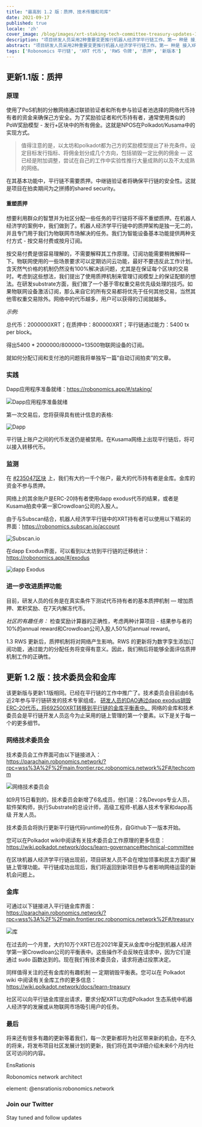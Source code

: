 ```yaml
---
title: "最高到 1.2 版：质押、技术传播和司库"
date: 2021-09-17
published: true
locale: 'zh'
cover_image: /blog/images/xrt-staking-tech-committee-treasury-updates-1-2/113_Up_to_version_1_2_stakingtech_comm_treasury.jpg
description: "项目研发人员采用2种重要变更推行机器人经济学平行链工作。第一 种是 接入XRT质押泛函数，第二 种是启动第一个链上管理机制。"
abstract: "项目研发人员采用2种重要变更推行机器人经济学平行链工作。第一 种是 接入XRT质押泛函数，第二 种是启动第一个链上管理机制。"
tags: ['Robonomics 平行链', 'XRT 代币', 'RWS 令牌', '质押', '新版本']
---
```


## 更新1.1版：质押

### 原理

使用了PoS机制的分散网络通过联锁验证者和所有参与验证者池选择的网络代币持有者的资金来确保己方安全。为了奖励验证者和代币持有者，通常使用类似的PoW奖励模型 - 发行+区块中的所有佣金。这就是NPOS在Polkadot/Kusama中的实现方式。

> 值得注意的是，以太坊和polkadot都为己方的奖励模型提出了补充条件。设定目标发行指标、将佣金划分成几个方向，包括销毁一定比例的佣金 — 这已经是附加调整，尝试在自己的工作中实验性推行大量成熟的以及不太成熟的网络。

在其基本功能中，平行链不需要质押。中继链验证者将确保平行链的安全性。这就是项目在拍卖期间为之拼搏的shared security。

#### 重塑质押

想要利用群众的智慧并为社区分配一些任务的平行链将不得不重塑质押。在机器人经济学的案例中，我们做到了。机器人经济学平行链中的质押架构是独一无二的，并且专门用于我们为物联网市场解决的任务。我们为智能设备基本功能提供两种支付方式 - 按交易付费或按月订阅。

按交易付费是很容易理解的，不需要解释其工作原理。订阅功能需要稍微解释一下。物联网使用的一些场景要求可以定期访问云功能，最好不要违反此工作计划。含天然气价格的机制仍然没有100%解决该问题，尤其是在保证每个区块的交易时。考虑到这些想法，我们提出了使用质押机制来管理订阅模型上的保证配额的想法。在研发substrate方面，我们做了一个基于零权重交易优先级处理的技巧。如果物联网设备激活订阅，那么来自它的所有交易都将优先于任何其他交易，当然其他零权重交易除外。网络中的代币越多，用户可以获得的订阅就越多。

<TextCard>

*示例:*

总代币：2000000XRT；在质押中：800000XRT；平行链通过能力：5400 tx per block。

得出5400 * 2000000/800000=13500物联网设备的订阅。

</TextCard>

就如何分配订阅和支付池的问题我将单独写一篇“自动订阅拍卖”的文章。

### 实践

Dapp应用程序准备就绪：https://robonomics.app/#/staking/

![Dapp应用程序准备就绪](/blog/images/xrt-staking-tech-committee-treasury-updates-1-2/image2.jpg)

第一次交易后，您将获得具有统计信息的表格:

![Dapp](/blog/images/xrt-staking-tech-committee-treasury-updates-1-2/image4.jpg)

平行链上账户之间的代币发送仍是被禁用。在Kusama网络上出现平行链后，将可以接入转移代币。

### 监测

在 [#235047区块](https://robonomics.subscan.io/block/235047) 上，我们有大约一千个账户，最大的代币持有者是金库。金库的资金不参与质押。

网络上的其余账户是ERC-20持有者使用dapp exodus代币的结果，或者是Kusama拍卖中第一家Crowdloan公司的入股人。

由于与Subscan结合，机器人经济学平行链中的XRT持有者可以使用以下精彩的界面：https://robonomics.subscan.io/account

![Subscan.io](/blog/images/xrt-staking-tech-committee-treasury-updates-1-2/image3.jpg)

在dapp Exodus界面，可以看到以太坊到平行链的迁移统计：https://robonomics.app/#/exodus

![dapp Exodus](/blog/images/xrt-staking-tech-committee-treasury-updates-1-2/image6.jpg)

### 进一步改进质押功能

目前，研发人员的任务是在真实条件下测试代币持有者的基本质押机制 — 增加质押、累积奖励、在7天内解冻代币。

*社区的有趣任务：* 检查奖励计算器的正确性，考虑两种计算项目 - 结果参与者的10%的annual reward和Crowdloan公司入股人50%的annual reward。

1.3 RWS 更新后，质押机制将对网络产生影响。RWS 的更新将为数字孪生添加订阅功能，通过能力的分配任务将变得有意义。因此，我们稍后将能够全面评估质押机制工作的正确性。

## 更新 1.2 版：技术委员会和金库

该更新版与更新1.1版相同。已经在平行链的工作中推广了。技术委员会目前由6名近2年参与平行链研发的技术专家组成， [研发人员的DAO通过dapp exodus销毁ERC-20代币，将692500XRT转移到平行链的金库平衡表中。](https://etherscan.io/tx/0x6b9a9cbe7d21badf565ebce0fb50b865da8f5f784899db5fb455d1b276d14acf) 网络的金库和技术委员会是平行链开发人员迄今为止采用的链上管理的第一个要素。以下是关于每一个的更多细节。

### 网络技术委员会

技术委员会工作界面可由以下链接进入： https://parachain.robonomics.network/?rpc=wss%3A%2F%2Fmain.frontier.rpc.robonomics.network%2F#/techcomm

![网络技术委员会](/blog/images/xrt-staking-tech-committee-treasury-updates-1-2/image5.jpg)

如9月15日看到的，技术委员会新增了6名成员，他们是：2名Devops专业人员，软件架构师，执行Substrate的总设计师，高级工程师-机器人技术专家和dapp高级 开发人员。

技术委员会将执行更新平行链代码runtime的任务，自Github下一版本开始。

您可以在Polkadot wiki中阅读有关技术委员会工作原理的更多信息： https://wiki.polkadot.network/docs/learn-governance#technical-committee

在区块机器人经济学平行链出现前，项目研发人员不会在增加领事和民主方面扩展链上管理功能。平行链成功出现后，我们将返回到新项目参与者影响网络运营的新机会问题上。

### 金库

可通过以下链接进入平行链金库界面： https://parachain.robonomics.network/?rpc=wss%3A%2F%2Fmain.frontier.rpc.robonomics.network%2F#/treasury

![库](/blog/images/xrt-staking-tech-committee-treasury-updates-1-2/image1.jpg)

在过去的一个月里，大约10万个XRT已在2021年夏天从金库中分配到机器人经济学第一家Crowdloan公司的平衡表中。这些操作不会反映在请求中，因为它们是通过 sudo 函数达到的。现在我们有技术委员会，请求将通过投票决定。

同样值得关注的还有金库的有趣机制 — 定期销毁平衡表。您可以在 Polkadot wiki 中阅读有关金库工作的更多信息： https://wiki.polkadot.network/docs/learn-treasury

社区可以向平行链金库提出请求，要求分配XRT以完成Polkadot 生态系统中机器人经济学的发展或从物联网市场吸引用户的任务。

### 最后

将来还有很多有趣的更新等着我们，每一次更新都将为社区带来新的机会。在不久的将来，将发布项目社区发展计划的更新，我们将在其中详细介绍未来6个月内社区可访问的内容。

<TextCard image="/avatars/Sergei-Lonshakov.jpg" back="transparent" imageSize="big">

EnsRationis

Robonomics network architect

element: @ensrationis:robonomics.network

</TextCard>


<TextCard icon="/icons/icon-notification.png" link="https://twitter.com/AIRA_Robonomics">

### Join our Twitter

Stay tuned and follow updates

</TextCard>
